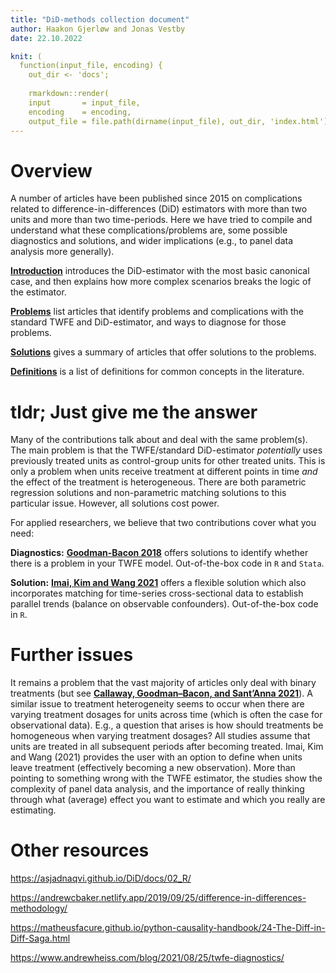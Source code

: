 ```yaml
---
title: "DiD-methods collection document"
author: Haakon Gjerløw and Jonas Vestby
date: 22.10.2022

knit: ( 
  function(input_file, encoding) {
    out_dir <- 'docs';
    
    rmarkdown::render(
    input       = input_file,
    encoding    = encoding,
    output_file = file.path(dirname(input_file), out_dir, 'index.html') ) })
---
```


# Overview
A number of articles have been published since 2015 on complications related to difference-in-differences (DiD) estimators with more than two units and more than two time-periods. Here we have tried to compile and understand what these complications/problems are, some possible diagnostics and solutions, and wider implications (e.g., to panel data analysis more generally).

[**Introduction**](intro.html) introduces the DiD-estimator with the most basic canonical case, and then explains how more complex scenarios breaks the logic of the estimator.

[**Problems**](problems.html) list articles that identify problems and complications with the standard TWFE and DiD-estimator, and ways to diagnose for those problems.

[**Solutions**](solutions.html) gives a summary of articles that offer solutions to the problems.

[**Definitions**](definitions.html) is a list of definitions for common concepts in the literature.


# tldr; Just give me the answer
Many of the contributions talk about and deal with the same problem(s). The main problem is that the TWFE/standard DiD-estimator _potentially_ uses previously treated units as control-group units for other treated units. This is only a problem when units receive treatment at different points in time _and_ the effect of the treatment is heterogeneous. There are both parametric regression solutions and non-parametric matching solutions to this particular issue. However, all solutions cost power.

For applied researchers, we believe that two contributions cover what you need:

**Diagnostics:** [**Goodman-Bacon 2018**](problems.html) offers solutions to identify whether there is a problem in your TWFE model. Out-of-the-box code in `R` and `Stata`.

**Solution:** [**Imai, Kim and Wang 2021**](solutions.html) offers a flexible solution which also incorporates matching for time-series cross-sectional data to establish parallel trends (balance on observable confounders). Out-of-the-box code in `R`.

# Further issues

It remains a problem that the vast majority of articles only deal with binary treatments (but see [**Callaway, Goodman–Bacon, and Sant'Anna 2021**](https://arxiv.org/abs/2107.02637)). A similar issue to treatment heterogeneity seems to occur when there are varying treatment dosages for units across time (which is often the case for observational data). E.g., a question that arises is how should treatments be homogeneous when varying treatment dosages? All studies assume that units are treated in all subsequent periods after becoming treated. Imai, Kim and Wang (2021) provides the user with an option to define when units leave treatment (effectively becoming a new observation). More than pointing to something wrong with the TWFE estimator, the studies show the complexity of panel data analysis, and the importance of really thinking through what (average) effect you want to estimate and which you really are estimating.


# Other resources

<https://asjadnaqvi.github.io/DiD/docs/02_R/>

<https://andrewcbaker.netlify.app/2019/09/25/difference-in-differences-methodology/>

<https://matheusfacure.github.io/python-causality-handbook/24-The-Diff-in-Diff-Saga.html>

<https://www.andrewheiss.com/blog/2021/08/25/twfe-diagnostics/>
